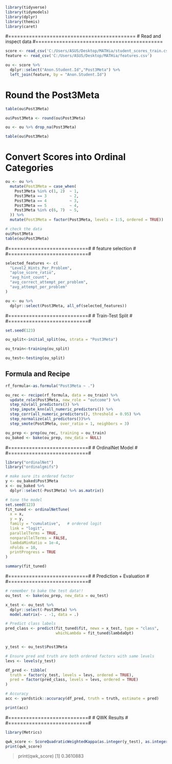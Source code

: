
```{r}
library(tidyverse)
library(tidymodels)
library(dplyr)
library(themis)
library(caret)
```


#===========================================
# Read and inspect data
#===========================================

```{r}
score <- read_csv('C:/Users/ASUS/Desktop/MATHia/student_scores_train.csv')
feature <- read_csv('C:/Users/ASUS/Desktop/MATHia/features.csv')
```

```{r}
ou <- score %>%
  dplyr::select("Anon.Student.Id","Post3Meta") %>%
  left_join(feature, by = "Anon.Student.Id")

```

# Round the Post3Meta
```{r}
table(ou$Post3Meta)

ou$Post3Meta <- round(ou$Post3Meta)

ou <- ou %>% drop_na(Post3Meta)

table(ou$Post3Meta)
```


# Convert Scores into Ordinal Categories
```{r}
ou <- ou %>%
  mutate(Post3Meta = case_when(
    Post3Meta %in% c(1, 2)  ~ 1,
    Post3Meta == 3          ~ 2,
    Post3Meta == 4          ~ 3,
    Post3Meta == 5          ~ 4,
    Post3Meta %in% c(6, 7)  ~ 5,
  )) %>%
  mutate(Post3Meta = factor(Post3Meta, levels = 1:5, ordered = TRUE))

# check the data 
ou$Post3Meta
table(ou$Post3Meta)

```



#===========================#
#     feature selection     #
#===========================#

```{r}
selected_features <- c(
  "Level2_Hints_Per_Problem",
  "aplse_score_ratio",
  "avg_hint_count",
  "avg_correct_attempt_per_problem",
  "avg_attempt_per_problem"
)
```

```{r}
ou <- ou %>%
  dplyr::select(Post3Meta, all_of(selected_features))
```


#===========================#
#     Train-Test Split      #
#===========================#

```{r}
set.seed(123)

ou_split<-initial_split(ou, strata = "Post3Meta")

ou_train<-training(ou_split)

ou_test<-testing(ou_split)
```


## Formula and Recipe

```{r}
rf_formula<-as.formula("Post3Meta ~ .")
```

```{r}
ou_rec <- recipe(rf_formula, data = ou_train) %>%
  update_role(Post3Meta, new_role = "outcome") %>%
  step_nzv(all_predictors()) %>%
  step_impute_knn(all_numeric_predictors()) %>%
  step_corr(all_numeric_predictors(), threshold = 0.95) %>%
  step_normalize(all_predictors())%>%
  step_smote(Post3Meta, over_ratio = 1, neighbors = 3)

```


```{r}
ou_prep <- prep(ou_rec, training = ou_train)
ou_baked <- bake(ou_prep, new_data = NULL)
```


#===========================#
#     OrdinalNet Model      #
#===========================#

```{r}
library("ordinalNet")
library("ordinalgmifs")
```

```{r}
# make sure its ordered factor
y <- ou_baked$Post3Meta
x <- ou_baked %>% 
  dplyr::select(-Post3Meta) %>% as.matrix()

# tune the model
set.seed(123)
fit_tuned <- ordinalNetTune(
  x = x,
  y = y,
  family = "cumulative",   # ordered logit
  link = "logit",
  parallelTerms = TRUE,
  nonparallelTerms = FALSE,
  lambdaMinRatio = 1e-4,   
  nFolds = 10, 
  printProgress = TRUE   
)

summary(fit_tuned)

```


#===========================#
#   Prediction + Evaluation #
#===========================#

```{r}
# remember to bake the test data!!
ou_test  <- bake(ou_prep, new_data = ou_test)

x_test <- ou_test %>% 
  dplyr::select(-Post3Meta) %>%  
  model.matrix(~ . -1, data = .)

# Predict class labels
pred_class <- predict(fit_tuned$fit, newx = x_test, type = "class", 
                      whichLambda = fit_tuned$lambdaOpt)


y_test <- ou_test$Post3Meta

# Ensure pred and truth are both ordered factors with same levels
levs <- levels(y_test)

df_pred <- tibble(
  truth = factor(y_test, levels = levs, ordered = TRUE),
  pred = factor(pred_class, levels = levs, ordered = TRUE)
)

# Accuracy
acc <- yardstick::accuracy(df_pred, truth = truth, estimate = pred)

print(acc)

```


#===========================#
#      QWK   Results        #
#===========================#

```{r}
library(Metrics)

qwk_score <- ScoreQuadraticWeightedKappa(as.integer(y_test), as.integer(pred_class))
print(qwk_score)
```

> print(qwk_score)
[1] 0.3610883


